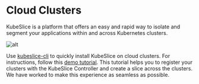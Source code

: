 # Cloud Clusters
KubeSlice is a platform that offers an easy and rapid way to isolate and segment your 
applications within and across Kubernetes clusters.

![alt](/img/kubeslice-illustration.png)

Use [kubeslice-cli](/versioned_docs/version-0.4.0/kubeslice-cli/getting-started.mdx) 
to quickly install KubeSlice on cloud clusters. For instructions, 
follow this [demo tutorial](versioned_docs/version-0.4.0/tutorials/kubeslice-cli-demo-on-cloud-clusters.mdx).
This tutorial helps you to register your clusters with the KubeSlice Controller and create a 
slice across the clusters. We have worked to make this experience as seamless as possible.